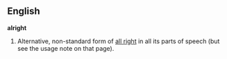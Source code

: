 ==English==
'''alright'''

#Alternative, non-standard form of [[all right]] in all its parts of speech (but see the usage note on that page).